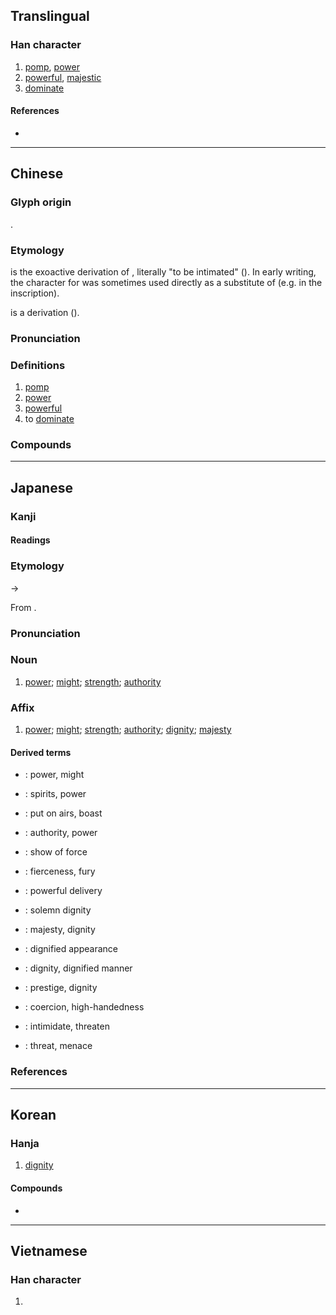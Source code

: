{{character info}}
==Translingual==

===Han character===
{{Han char|rn=38|rad=女|as=06|sn=9|four=53200|canj=IHMV|ids=⿵戌女}}

# [[pomp]], [[power]]
# [[powerful]], [[majestic]]
# [[dominate]]

====References====
* {{Han ref|kx=0261.240|dkj=06259|dj=0527.270|hdz=21404.010|uh=5A01|ud=23041|bh=ABC2|bd=43970}}

----

==Chinese==
{{zh-forms}}

===Glyph origin===
{{Han etym}}
{{Han compound|戌|女|ls=ic}}.

===Etymology===
{{och-l|畏|to fear}} is the exoactive derivation of {{och-l|威|to overawe}}, literally "to be intimated" ({{zh-ref|Schuessler, 2007}}). In early writing, the character for {{lang|zh|畏}} was sometimes used directly as a substitute of {{m-self|zh|威}} (e.g. in the {{w|Da Yu ding}} inscription).
 
{{och-l|鬼|ghost}} is a derivation ({{zh-ref|Baxter and Sagart, 1998}}).

===Pronunciation===
{{zh-pron
|m=wēi
|m-s=
|c=wai1
|c-t=
|g=
|h=pfs=vî
|j=
|mb=ṳ́
|md=ŭi
|mn=ui
|mn-t=ui1
|w=1ue
|x=
|mc=y
|oc=y
|cat=
}}

===Definitions===
{{zh-hanzi}}

# [[pomp]]
# [[power]]
# [[powerful]]
# to [[dominate]]

===Compounds===
{{zh-der|下車作威|下馬威|不怒自威|伏威|作威作福|作福作威|備受威脅|克倫威爾|八面威風|兵威|助威|南威|史迪威|喊堂威|國威|地牛發威|夏威夷州|大發神威|大顯威風|天威|奮威|奮武揚威|威信|威信掃地|威儀|威儀孔時|威克島|威力|威勢|威化餅|威名|威嚇|威嚴|威士忌|威妥瑪式|威尼斯|威德兼施|威悉河|威振天下|威服|威望|威權|威武|威武不屈|威海衛|威澤|威爾遜|威猛|威瑪憲法|威福|威福由己|威福自己|威稜|威而不猛|威聲|威脅|威脅利誘|威蕤|威迫|威逼|威逼利誘|威重|威震|威震八方|威震天下|威震寰宇|威靈|威靈頓|威風|威風八面|威風凜凜|威鳳|威鳳一羽|宣威|宣威縣|恩威並濟|恩威並用|恩威並著|恩威並行|恩威並重|懷德畏威|打下馬威|抑威餌敵|挪威|挪威王國|振威|揚威|揚威耀武|擅作威福|攝威擅勢|施威|明威|杜威|格林威治|權威|權威管教|武威縣|殺威棒|殺威風|海明威|淫威|漢官威儀|狐假虎威|狐藉虎威|狐虎之威|畏威懷德|發威|發威動怒|皇威|示威|示威遊行|神威|祥麟威鳳|科威特|科威特市|積威|竊弄威權|立威|耀武揚威|耍威風|聲威|聲威大震|舉武揚威|草木知威|蓄銳養威|虎威|虎威狐假|蛜威|褚威格|赫斯之威|軍威|辛巴威|逞威風|逞起威風|鈞威|開普威得|閫威|雄威|雌威|霜威|霽威|養威蓄銳|養銳蓄威|餘威|馬拉威|鮑斯威爾|齊威王|龍威|蘇拉威西|威廉|威爾瑪|夏威夷|威海}}

----

==Japanese==

===Kanji===
{{ja-kanji|grade=c|rs=女06}}

====Readings====
{{ja-readings
|goon=い<ゐ
|kanon=い<ゐ
|kun=おど-す, おど-し, おど-かす
|nanori=いさ, たけ, たけし
}}

===Etymology===
{{ja-kanjitab|い|yomi=o}}
{{IPAchar|/wi/}} → {{IPAchar|/i/}}

From {{der|ja|ltc|sort=い|-}} {{ltc-l|威}}.

===Pronunciation===
{{ja-pron|い|acc=1|acc_ref=DJR}}

===Noun===
{{ja-noun|い|hhira=ゐ}}

# [[power]]; [[might]]; [[strength]]; [[authority]]

===Affix===
{{ja-pos|affix|い|hhira=ゐ}}

# [[power]]; [[might]]; [[strength]]; [[authority]]; [[dignity]]; [[majesty]]

====Derived terms====
{{der-top}}
* {{ja-r|威%力|い%りょく}}: power, might
* {{ja-r|威%勢|い%せい}}: spirits, power
* {{ja-r|威%張る|い%ばる}}: put on airs, boast
* {{ja-r|権%威|けん%い}}: authority, power
* {{ja-r|示%威|じ%い}}: show of force
* {{ja-r|猛%威|もう%い}}: fierceness, fury
* {{ja-r|球%威 の 有る 投%球|きゅう%い の ある とう%きゅう}}: powerful delivery
* {{ja-r|威%厳|い%げん}}: solemn dignity
* {{ja-r|威%風|い%ふう}}: majesty, dignity
* {{ja-r|威%容|い%よう}}: dignified appearance
* {{ja-r|威%儀|い%ぎ}}: dignity, dignified manner
* {{ja-r|威%信|い%しん}}: prestige, dignity
* {{ja-r|威%圧|い%あつ}}: coercion, high-handedness
* {{ja-r|威%嚇|い%かく}}: intimidate, threaten
* {{ja-r|脅%威|きょう%い}}: threat, menace
{{der-bottom}}

===References===
<references/>

----

==Korean==

===Hanja===
{{ko-hanja|위엄|위}}

# [[dignity]]

====Compounds====
* {{ko-l|위화도회군|威化島回軍}}

----

==Vietnamese==

===Han character===
{{vi-hantu|[[uy]], [[oai]]|rs=女06}}

# {{rfdef|vi|sort=女06}}